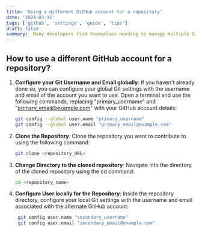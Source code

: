 ```yaml
---
title: 'Using a different GitHub account for a repository'
date: '2024-03-15'
tags: ['github', 'settings', 'guide', 'tips']
draft: false
summary:  Many developers find themselves needing to manage multiple GitHub accounts for various projects. This guide explores the process of using different GitHub accounts for a single repository
---
```


## How to use a different GitHub account for a repository?

1. **Configure your Git Username and Email globally**:
   If you haven't already done so, you can configure your global Git settings with the username and email of the account you want to use. Open a terminal and use the following commands, replacing "primary_username" and "primary_email@example.com" with your GitHub account details:

   ```bash
   git config --global user.name "primary_username"
   git config --global user.email "primary_email@example.com"
   ```

2. **Clone the Repository**:
    Clone the repository you want to contribute to using the following command:   

    ```bash
    git clone <repository_URL>
    ```

3. **Change Directory to the cloned repository**:
   Navigate into the directory of the cloned repository using the cd command:

   ```bash
   cd <repository_name>
   ```

4. **Configure User locally for the Repository**:
   Inside the repository directory, configure your local Git settings with the username and email associated with the alternate GitHub account:   

   ```bash
    git config user.name "secondary_username"
    git config user.email "secondary_email@example.com"
    ```


